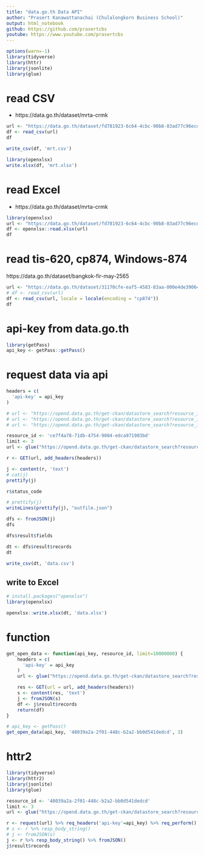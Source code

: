 ```yaml
---
title: "data.go.th Data API"
author: "Prasert Kanawattanachai (Chulalongkorn Business School)"
output: html_notebook
github: https://github.com/prasertcbs
youtube: https://www.youtube.com/prasertcbs
---
```


```r
options(warn=-1)
library(tidyverse)
library(httr)
library(jsonlite)
library(glue)
```

# read CSV
* https://data.go.th/dataset/mrta-crmk
```r
url <- "https://data.go.th/dataset/fd781923-6c64-4cbc-90b8-83ad77c96ecd/resource/a542d7d4-bc27-4c03-81ef-bef0a5213210/download/-..-65.csv"
df <- read_csv(url)
df
```

```r
write_csv(df, 'mrt.csv')
```

```r
library(openxlsx)
write.xlsx(df, 'mrt.xlsx')
```

# read Excel
* https://data.go.th/dataset/mrta-crmk
```r
library(openxlsx)
url <- "https://data.go.th/dataset/fd781923-6c64-4cbc-90b8-83ad77c96ecd/resource/8364f303-8f2f-4693-aa0c-2c96dc7cb075/download/-..-65.xlsx"
df <- openxlsx::read.xlsx(url)
df

```

# read tis-620, cp874, Windows-874
https://data.go.th/dataset/bangkok-fir-may-2565
```r
url <- "https://data.go.th/dataset/31170cfe-eaf5-4583-83aa-000e4de39064/resource/0899889b-ae8e-44d7-a2ba-da81bcdb24a9/download/flightrule_05_2022.csv"
# df <- read_csv(url)
df <- read_csv(url, locale = locale(encoding = "cp874"))
df
```


# api-key from data.go.th
```r
library(getPass)
api_key <- getPass::getPass()
```

# request data via api
```r
headers = c(
  'api-key' = api_key
)

# url <- "https://opend.data.go.th/get-ckan/datastore_search?resource_id=48039a2a-2f01-448c-b2a2-bb0d541dedcd&limit=5"
# url <- "https://opend.data.go.th/get-ckan/datastore_search?resource_id=48039a2a-2f01-448c-b2a2-bb0d541dedcd&limit=3"
# url <- "https://opend.data.go.th/get-ckan/datastore_search?resource_id=5ff1765e-d54e-40c3-bb5d-e8278c255d2a&limit=5"

resource_id <- 'ce7f4a78-71db-4754-9084-edca971903bd'
limit <- 3
url <- glue("https://opend.data.go.th/get-ckan/datastore_search?resource_id={resource_id}&limit={limit}")

r <- GET(url, add_headers(headers))

j <- content(r, 'text')
# cat(j)
prettify(j)
```

```r
r$status_code
```

```r
# prettify(j)
writeLines(prettify(j), "outfile.json")
```

```r
dfs <- fromJSON(j)
dfs
```
```r
dfs$result$fields
```

```r
dt <- dfs$result$records
dt
```

```r
write_csv(dt, 'data.csv')
```

## write to Excel
```r
# install.packages("openxlsx")
library(openxlsx)
```

```r
openxlsx::write.xlsx(dt, 'data.xlsx')
```


# function
```r
get_open_data <- function(api_key, resource_id, limit=10000000) {
    headers = c(
      'api-key' = api_key
    )
    url <- glue("https://opend.data.go.th/get-ckan/datastore_search?resource_id={resource_id}&limit={limit}")

    res <- GET(url = url, add_headers(headers))
    s <- content(res, 'text')
    j <- fromJSON(s)
    df <- j$result$records
    return(df)  
}

```

```r
# api_key <- getPass()
get_open_data(api_key, '48039a2a-2f01-448c-b2a2-bb0d541dedcd', 3)
```

# httr2
```r
library(tidyverse)
library(httr2)
library(jsonlite)
library(glue)
```

```r
resource_id <- '48039a2a-2f01-448c-b2a2-bb0d541dedcd'
limit <- 3
url <- glue("https://opend.data.go.th/get-ckan/datastore_search?resource_id={resource_id}&limit={limit}")

r <- request(url) %>% req_headers('api-key'=api_key) %>% req_perform()
# s <- r %>% resp_body_string()
# j <- fromJSON(s)
j <- r %>% resp_body_string() %>% fromJSON()
j$result$records
```


